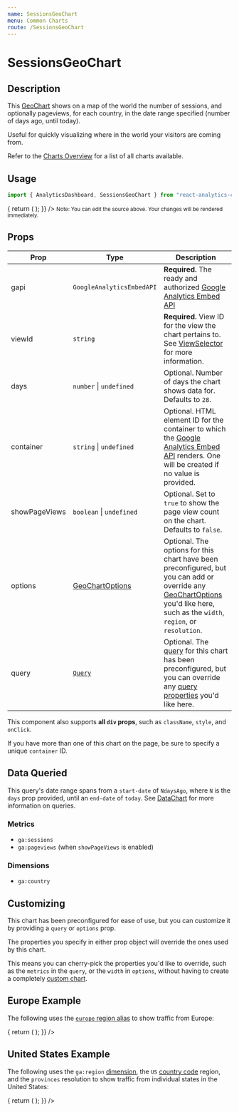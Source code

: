 ```yaml
---
name: SessionsGeoChart
menu: Common Charts
route: /SessionsGeoChart
---
```



<h1>SessionsGeoChart</h1>

## Description

This [GeoChart](/GeoChart) shows on a map of the world the number of sessions, and optionally pageviews, for each country, in the date range specified (number of days ago, until today).

Useful for quickly visualizing where in the world your visitors are coming from.

Refer to the [Charts Overview](/charts) for a list of all charts available.

## Usage

```jsx
import { AnalyticsDashboard, SessionsGeoChart } from "react-analytics-charts";
```

<Playground>
  <AnalyticsDashboard
    authOptions={{ clientId }}
    renderCharts={(gapi, viewId) => {
      return (
        <SessionsGeoChart gapi={gapi} viewId={viewId} days={28} showPageViews />
      );
    }}
  />
</Playground>

<small>
  Note: You can edit the source above. Your changes will be rendered
  immediately.
</small>

## Props

| Prop          | Type                                       | Description                                                                                                                                                                                               |
| ------------- | ------------------------------------------ | --------------------------------------------------------------------------------------------------------------------------------------------------------------------------------------------------------- |
| gapi          | `GoogleAnalyticsEmbedAPI`                  | **Required.** The ready and authorized [Google Analytics Embed API](https://justinmahar.github.io/react-use-analytics-api/)                                                                               |
| viewId        | `string`                                   | **Required.** View ID for the view the chart pertains to. See [ViewSelector](/ViewSelector) for more information.                                                                                         |
| days          | `number` &#124; `undefined`                | Optional. Number of days the chart shows data for. Defaults to `28`.                                                                                                                                      |
| container     | `string` &#124; `undefined`                | Optional. HTML element ID for the container to which the [Google Analytics Embed API](https://justinmahar.github.io/react-use-analytics-api/) renders. One will be created if no value is provided.       |
| showPageViews | `boolean` &#124; `undefined`               | Optional. Set to `true` to show the page view count on the chart. Defaults to `false`.                                                                                                                    |
| options       | [GeoChartOptions](/GeoChart#chart-options) | Optional. The options for this chart have been preconfigured, but you can add or override any [GeoChartOptions](/GeoChart#chart-options) you'd like here, such as the `width`, `region`, or `resolution`. |
| query         | [`Query`](/DataChart#query-prop)           | Optional. The [query](/DataChart#query-prop) for this chart has been preconfigured, but you can override any [query properties](/DataChart#query-prop) you'd like here.                                   |

This component also supports **all `div` props**, such as `className`, `style`, and `onClick`.

If you have more than one of this chart on the page, be sure to specify a unique `container` ID.

## Data Queried

This query's date range spans from a `start-date` of `NdaysAgo`, where `N` is the `days` prop provided, until an `end-date` of `today`. See [DataChart](/DataChart) for more information on queries.

### Metrics

- `ga:sessions`
- `ga:pageviews` (when `showPageViews` is enabled)

### Dimensions

- `ga:country`

## Customizing

This chart has been preconfigured for ease of use, but you can customize it by providing a `query` or `options` prop.

The properties you specify in either prop object will override the ones used by this chart.

This means you can cherry-pick the properties you'd like to override, such as the `metrics` in the `query`, or the `width` in `options`, without having to create a completely [custom chart](/charts#custom-charts).

## Europe Example

The following uses the [`europe` region alias](/GeoChart#region-aliases) to show traffic from Europe:

<Playground>
  <AnalyticsDashboard
    authOptions={{ clientId }}
    dashId="europe"
    renderCharts={(gapi, viewId) => {
      return (
        <SessionsGeoChart
          gapi={gapi}
          viewId={viewId}
          container="europe-traffic-geo-chart"
          days={28}
          showPageViews
          options={{
            region: "europe",
          }}
        />
      );
    }}
  />
</Playground>

## United States Example

The following uses the `ga:region` [dimension](/DataChart#query-prop), the `US` [country code](https://en.wikipedia.org/wiki/ISO_3166-1_alpha-2) region, and the `provinces` resolution to show traffic from individual states in the United States:

<Playground>
  <AnalyticsDashboard
    authOptions={{ clientId }}
    dashId="usa"
    renderCharts={(gapi, viewId) => {
      return (
        <SessionsGeoChart
          gapi={gapi}
          viewId={viewId}
          container="usa-traffic-geo-chart"
          days={28}
          showPageViews
          query={{
            dimensions: "ga:region",
          }}
          options={{
            region: "US",
            resolution: "provinces",
          }}
        />
      );
    }}
  />
</Playground>
